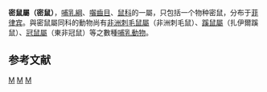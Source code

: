 {{Speciesbox 
| genus = Abditomys
| species = latidens
| status = DD 
| status_system = iucn3.1
| status_ref = <ref name=iucn>{{IUCN2010|version=2010.3| assessors = Heaney, L. | year = 2008 | id = 42641  | title = Abditomys latidens |downloaded = 2010-9-15}}</ref>
| authority = (Sanborn, 1952)<ref name=ITIS>{{ITIS | id=585098 | taxon=''Abditomys latidens'' | accessdate=22 February 2009}}</ref>
| synonyms = 
}}

'''密鼠屬（密鼠）'''，[[哺乳綱|哺乳綱]]、[[囓齒目|囓齒目]]、[[鼠科|鼠科]]的一屬，只包括一个物种密鼠，分布于[[菲律宾|菲律宾]]。與密鼠屬同科的動物尚有[[非洲刺毛鼠屬|非洲刺毛鼠屬]]（非洲刺毛鼠）、[[蹊鼠屬|蹊鼠屬]]（扎伊爾蹊鼠）、[[冠鼠屬|冠鼠屬]]（東非冠鼠）等之數種[[哺乳動物|哺乳動物]]。

== 参考文献==
{{reflist}}
{{Taxonbar|from=Q975784}}

[[Category:IUCN红色名录数据缺乏物种|M]]
[[Category:鼠亚科|M]]
[[Category:1952年描述的动物|M]]


{{Rodent-stub}}